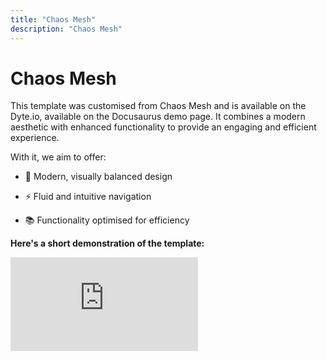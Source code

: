 ```yaml
---
title: "Chaos Mesh"
description: "Chaos Mesh"
---
```




# Chaos Mesh

This template was customised from <Link to="https://chaos-mesh.org/" >Chaos Mesh</Link> and is available on the <Link to="https://docs.dyte.io/" >Dyte.io</Link>, available on the <Link to="https://docusaurus.io/showcase" >Docusaurus</Link> demo page. It combines a modern aesthetic with enhanced functionality to provide an engaging and efficient experience.

With it, we aim to offer:

* 🎨  Modern, visually balanced design

* ⚡ Fluid and intuitive navigation

* 📚 Functionality optimised for efficiency

**Here's a short demonstration of the template:**

 <div style={{ position: 'relative', paddingBottom: 'calc(52.23958333333333% + 41px)', height: 0, width: '100%' }}>
      <iframe
        src="https://demo.arcade.software/b44di8sIfiXrR9mR1JT2?embed&embed_mobile=tab&embed_desktop=inline&show_copy_link=true"
        title="Quantum API Dev Portal"
        frameBorder="0"
        loading="lazy"
        allowFullScreen
        allow="clipboard-write"
        style={{ position: 'absolute', top: 0, left: 0, width: '100%', height: '100%', colorScheme: 'light' }}
      />
    </div>
 



